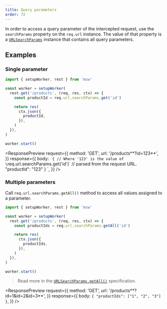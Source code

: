 ```yaml
---
title: Query parameters
order: 72
---
```


In order to access a query parameter of the intercepted request, use the `searchParams` property on the `req.url` instance. The value of that property is a [`URLSearchParams`](https://developer.mozilla.org/en-US/docs/Web/API/URLSearchParams) instance that contains all query parameters.

## Examples

### Single parameter

```js showLineNumbers focusedLines=5
import { setupWorker, rest } from 'msw'

const worker = setupWorker(
  rest.get('/products', (req, res, ctx) => {
    const productId = req.url.searchParams.get('id')

    return res(
      ctx.json({
        productId,
      }),
    )
  }),
)

worker.start()
```

<ResponsePreview
  request={{
    method: 'GET',
    url: '/products**?id=123**',
  }}
  response={{
    body: `
{
  // Where '123' is the value of \`req.url.searchParams.get('id')\`
  // parsed from the request URL.
  "productId": "123"
}
    `,
  }}
/>

### Multiple parameters

Call `req.url.searchParams.getAll()` method to access all values assigned to a parameter.

```js showLineNumbers focusedLines=5
import { setupWorker, rest } from 'msw'

const worker = setupWorker(
  rest.get('/products', (req, res, ctx) => {
    const productIds = req.url.searchParams.getAll('id')

    return res(
      ctx.json({
        productIds,
      }),
    )
  }),
)

worker.start()
```

> Read more in the [`URLSearchParams.getAll()`](https://developer.mozilla.org/en-US/docs/Web/API/URLSearchParams/getAll) specification.

<ResponsePreview
  request={{
    method: 'GET',
    url: '/products**?id=1&id=2&id=3**',
  }}
  response={{
    body: `
{
  "productIds": ["1", "2", "3"]
}
    `,
  }}
/>
